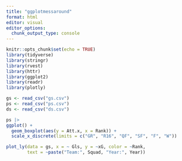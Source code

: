 ```yaml
---
title: "ggplotmessaround"
format: html
editor: visual
editor_options: 
  chunk_output_type: console
---
```


```r
knitr::opts_chunk$set(echo = TRUE)
library(tidyverse)
library(stringr)
library(rvest)
library(httr)
library(ggplot2)
library(readr)
library(plotly)
```

```r
gs <- read_csv("gs.csv")
ps <- read_csv("ps.csv")
ds <- read_csv("ds.csv")
```

```r
ps |>
ggplot() +
  geom_boxplot(aes(y = Att.x, x = Rank)) +
  scale_x_discrete(limits = c("GR", "R16", "QF", "SF", "F", "W"))
```

```r
plot_ly(data = gs, x = ~ Gls, y = ~xG, color = ~Rank,
        text = ~paste("Team:", Squad, "Year:", Year))
```

